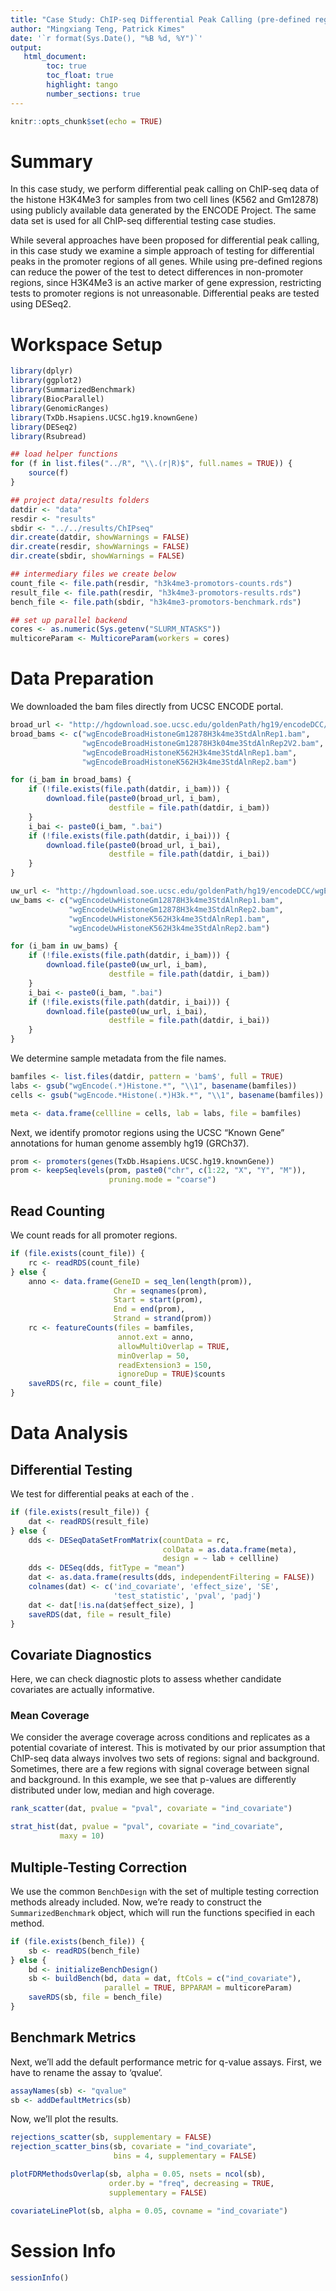 ```yaml
---
title: "Case Study: ChIP-seq Differential Peak Calling (pre-defined regions)"
author: "Mingxiang Teng, Patrick Kimes"
date: '`r format(Sys.Date(), "%B %d, %Y")`'
output: 
   html_document:
        toc: true
        toc_float: true
        highlight: tango
        number_sections: true
---
```


```r
knitr::opts_chunk$set(echo = TRUE)
```

# Summary

In this case study, we perform differential peak calling on ChIP-seq data of the histone
H3K4Me3 for samples from two cell lines (K562 and Gm12878) using publicly available data
generated by the ENCODE Project. The same data set is used for all ChIP-seq differential
testing case studies. 

While several approaches have been proposed for differential peak calling, in this case
study we examine a simple approach of testing for differential peaks in the promoter 
regions of all genes. While using pre-defined regions can reduce the power of the test to
detect differences in non-promoter regions, since H3K4Me3 is an active marker of gene
expression, restricting tests to promoter regions is not unreasonable. Differential peaks
are tested using DESeq2.

# Workspace Setup

```r
library(dplyr)
library(ggplot2)
library(SummarizedBenchmark)
library(BiocParallel)
library(GenomicRanges)
library(TxDb.Hsapiens.UCSC.hg19.knownGene)
library(DESeq2)
library(Rsubread)

## load helper functions
for (f in list.files("../R", "\\.(r|R)$", full.names = TRUE)) {
    source(f)
}

## project data/results folders
datdir <- "data"
resdir <- "results"
sbdir <- "../../results/ChIPseq"
dir.create(datdir, showWarnings = FALSE)
dir.create(resdir, showWarnings = FALSE)
dir.create(sbdir, showWarnings = FALSE)

## intermediary files we create below
count_file <- file.path(resdir, "h3k4me3-promotors-counts.rds")
result_file <- file.path(resdir, "h3k4me3-promotors-results.rds")
bench_file <- file.path(sbdir, "h3k4me3-promotors-benchmark.rds")

## set up parallel backend
cores <- as.numeric(Sys.getenv("SLURM_NTASKS"))
multicoreParam <- MulticoreParam(workers = cores)
```

# Data Preparation

We downloaded the bam files directly from UCSC ENCODE portal.

```r
broad_url <- "http://hgdownload.soe.ucsc.edu/goldenPath/hg19/encodeDCC/wgEncodeBroadHistone/"
broad_bams <- c("wgEncodeBroadHistoneGm12878H3k4me3StdAlnRep1.bam",
                "wgEncodeBroadHistoneGm12878H3k04me3StdAlnRep2V2.bam",
                "wgEncodeBroadHistoneK562H3k4me3StdAlnRep1.bam",
                "wgEncodeBroadHistoneK562H3k4me3StdAlnRep2.bam")

for (i_bam in broad_bams) {
    if (!file.exists(file.path(datdir, i_bam))) {
        download.file(paste0(broad_url, i_bam),
                      destfile = file.path(datdir, i_bam))
    }
    i_bai <- paste0(i_bam, ".bai")
    if (!file.exists(file.path(datdir, i_bai))) {
        download.file(paste0(broad_url, i_bai),
                      destfile = file.path(datdir, i_bai))
    }
}

uw_url <- "http://hgdownload.soe.ucsc.edu/goldenPath/hg19/encodeDCC/wgEncodeUwHistone/"
uw_bams <- c("wgEncodeUwHistoneGm12878H3k4me3StdAlnRep1.bam",
             "wgEncodeUwHistoneGm12878H3k4me3StdAlnRep2.bam",
             "wgEncodeUwHistoneK562H3k4me3StdAlnRep1.bam",
             "wgEncodeUwHistoneK562H3k4me3StdAlnRep2.bam")

for (i_bam in uw_bams) {
    if (!file.exists(file.path(datdir, i_bam))) {
        download.file(paste0(uw_url, i_bam),
                      destfile = file.path(datdir, i_bam))
    }
    i_bai <- paste0(i_bam, ".bai")
    if (!file.exists(file.path(datdir, i_bai))) {
        download.file(paste0(uw_url, i_bai),
                      destfile = file.path(datdir, i_bai))
    }
}
```

We determine sample metadata from the file names.

```r
bamfiles <- list.files(datdir, pattern = 'bam$', full = TRUE)
labs <- gsub("wgEncode(.*)Histone.*", "\\1", basename(bamfiles))
cells <- gsub("wgEncode.*Histone(.*)H3k.*", "\\1", basename(bamfiles))

meta <- data.frame(cellline = cells, lab = labs, file = bamfiles)
```

Next, we identify promotor regions using the UCSC "Known Gene" annotations for
human genome assembly hg19 (GRCh37). 

```r
prom <- promoters(genes(TxDb.Hsapiens.UCSC.hg19.knownGene))
prom <- keepSeqlevels(prom, paste0("chr", c(1:22, "X", "Y", "M")),
                      pruning.mode = "coarse")
```

## Read Counting

We count reads for all promoter regions.

```r
if (file.exists(count_file)) {
    rc <- readRDS(count_file)
} else {
    anno <- data.frame(GeneID = seq_len(length(prom)),
                       Chr = seqnames(prom),
                       Start = start(prom),
                       End = end(prom),
                       Strand = strand(prom))
    rc <- featureCounts(files = bamfiles,
                        annot.ext = anno,
                        allowMultiOverlap = TRUE,
                        minOverlap = 50,
                        readExtension3 = 150,
                        ignoreDup = TRUE)$counts
    saveRDS(rc, file = count_file)
}
```

# Data Analysis

## Differential Testing

We test for differential peaks at each of the .

```r
if (file.exists(result_file)) {
    dat <- readRDS(result_file)
} else {
    dds <- DESeqDataSetFromMatrix(countData = rc,
                                  colData = as.data.frame(meta),
                                  design = ~ lab + cellline)
    dds <- DESeq(dds, fitType = "mean")
    dat <- as.data.frame(results(dds, independentFiltering = FALSE))
    colnames(dat) <- c('ind_covariate', 'effect_size', 'SE',
                       'test_statistic', 'pval', 'padj')
    dat <- dat[!is.na(dat$effect_size), ]
    saveRDS(dat, file = result_file)
}
```

## Covariate Diagnostics

Here, we can check diagnostic plots to assess whether candidate covariates are actually informative.

### Mean Coverage

We consider the average coverage across conditions and replicates as a
potential covariate of interest. This is motivated by our prior assumption that
ChIP-seq data always involves two sets of regions: signal and background.
Sometimes, there are a few regions with signal coverage between signal and background.
In this example, we see that p-values are differently distributed under low, 
median and high coverage. 

```r
rank_scatter(dat, pvalue = "pval", covariate = "ind_covariate")
```

```r
strat_hist(dat, pvalue = "pval", covariate = "ind_covariate",
           maxy = 10)
```

## Multiple-Testing Correction

We use the common `BenchDesign` with the set of multiple testing correction
methods already included. Now, we're ready to construct the `SummarizedBenchmark`
object, which will run the functions specified in each method.

```r
if (file.exists(bench_file)) {
    sb <- readRDS(bench_file)
} else {
    bd <- initializeBenchDesign()
    sb <- buildBench(bd, data = dat, ftCols = c("ind_covariate"),
                     parallel = TRUE, BPPARAM = multicoreParam)
    saveRDS(sb, file = bench_file)
}
```

## Benchmark Metrics

Next, we'll add the default performance metric for q-value assays. First, we have
to rename the assay to 'qvalue'.

```r
assayNames(sb) <- "qvalue"
sb <- addDefaultMetrics(sb)
```

Now, we'll plot the results.

```r
rejections_scatter(sb, supplementary = FALSE)
rejection_scatter_bins(sb, covariate = "ind_covariate",
                       bins = 4, supplementary = FALSE)
```

```r
plotFDRMethodsOverlap(sb, alpha = 0.05, nsets = ncol(sb),
                      order.by = "freq", decreasing = TRUE,
                      supplementary = FALSE)
```

```r
covariateLinePlot(sb, alpha = 0.05, covname = "ind_covariate")
```

# Session Info

```r
sessionInfo()
```
